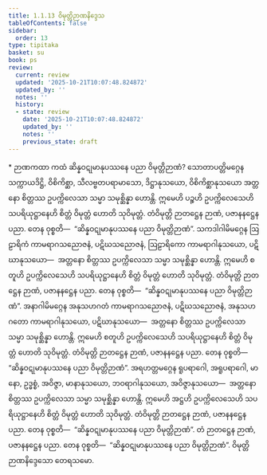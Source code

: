 ```yaml
---
title: 1.1.13 ဝိမုတ္တိဉာဏနိဒ္ဒေသ
tableOfContents: false
sidebar:
  order: 13
type: tipitaka
basket: su
book: ps
review:
  current: review
  updated: '2025-10-21T10:07:48.824872'
  updated_by: ''
  notes: ''
  history:
  - state: review
    date: '2025-10-21T10:07:48.824872'
    updated_by: ''
    notes: ''
    previous_state: draft
---
```



<DynamicBreadcrumb />


<ReviewStatus review={frontmatter.review} showDetails={true} />

<HypothesisAnnotation frontmatter={frontmatter} />

<Paragraph type="center" book="ps">
* ဉာဏကထာ
</Paragraph>


<Division number="64" book="ps" e="ch" v="26" p="4">

<Paragraph number="461" book="ps">
ကထံ ဆိန္နဝဋုမာနုပဿနေ ပညာ ဝိမုတ္တိဉာဏံ? သောတာပတ္တိမဂ္ဂေန သက္ကာယဒိဋ္ဌိ, ဝိစိကိစ္ဆာ, သီလဗ္ဗတပရာမာသော, ဒိဋ္ဌာနုသယော, ဝိစိကိစ္ဆာနုသယော အတ္တနော စိတ္တဿ ဥပက္ကိလေသာ သမ္မာ သမုစ္ဆိန္နာ ဟောန္တိ. ဣမေဟိ ပဉ္စဟိ ဥပက္ကိလေသေဟိ သပရိယုဋ္ဌာနေဟိ စိတ္တံ ဝိမုတ္တံ ဟောတိ သုဝိမုတ္တံ. တံဝိမုတ္တိ ဉာတဋ္ဌေန ဉာဏံ, ပဇာနနဋ္ဌေန ပညာ. တေန ဝုစ္စတိ—  “ဆိန္နဝဋုမာနုပဿနေ ပညာ ဝိမုတ္တိဉာဏံ”.
</Paragraph>

<Paragraph number="462" book="ps">
သကဒါဂါမိမဂ္ဂေန ဩဠာရိကံ ကာမရာဂသညောဇနံ, ပဋိဃသညောဇနံ, ဩဠာရိကော ကာမရာဂါနုသယော, ပဋိဃာနုသယော—  အတ္တနော စိတ္တဿ ဥပက္ကိလေသာ သမ္မာ သမုစ္ဆိန္နာ ဟောန္တိ. ဣမေဟိ စတူဟိ ဥပက္ကိလေသေဟိ သပရိယုဋ္ဌာနေဟိ စိတ္တံ ဝိမုတ္တံ ဟောတိ သုဝိမုတ္တံ. တံဝိမုတ္တိ ဉာတဋ္ဌေန ဉာဏံ, ပဇာနနဋ္ဌေန ပညာ. တေန ဝုစ္စတိ—  “ဆိန္နဝဋုမာနုပဿနေ ပညာ ဝိမုတ္တိဉာဏံ”.
</Paragraph>

<Paragraph number="463" book="ps">
အနာဂါမိမဂ္ဂေန အနုသဟဂတံ ကာမရာဂသညောဇနံ, ပဋိဃသညောဇနံ, အနုသဟဂတော ကာမရာဂါနုသယော, ပဋိဃာနုသယော—  အတ္တနော စိတ္တဿ ဥပက္ကိလေသာ သမ္မာ သမုစ္ဆိန္နာ ဟောန္တိ. ဣမေဟိ စတူဟိ ဥပက္ကိလေသေဟိ သပရိယုဋ္ဌာနေဟိ စိတ္တံ ဝိမုတ္တံ ဟောတိ သုဝိမုတ္တံ. တံဝိမုတ္တိ ဉာတဋ္ဌေန ဉာဏံ, ပဇာနနဋ္ဌေန ပညာ. တေန ဝုစ္စတိ—  “ဆိန္နဝဋုမာနုပဿနေ ပညာ ဝိမုတ္တိဉာဏံ”.
</Paragraph>

<Paragraph number="464" book="ps">
အရဟတ္တမဂ္ဂေန ရူပရာဂေါ, အရူပရာဂေါ, မာနော, ဥဒ္ဓစ္စံ, အဝိဇ္ဇာ, မာနာနုသယော, ဘဝရာဂါနုသယော, အဝိဇ္ဇာနုသယော—  အတ္တနော စိတ္တဿ ဥပက္ကိလေသာ သမ္မာ သမုစ္ဆိန္နာ ဟောန္တိ. ဣမေဟိ အဋ္ဌဟိ ဥပက္ကိလေသေဟိ သပရိယုဋ္ဌာနေဟိ စိတ္တံ ဝိမုတ္တံ ဟောတိ သုဝိမုတ္တံ. တံဝိမုတ္တိ ဉာတဋ္ဌေန ဉာဏံ, ပဇာနနဋ္ဌေန ပညာ. တေန ဝုစ္စတိ—  “ဆိန္နဝဋုမာနုပဿနေ ပညာ ဝိမုတ္တိဉာဏံ”. တံ ဉာတဋ္ဌေန ဉာဏံ, ပဇာနနဋ္ဌေန ပညာ. တေန ဝုစ္စတိ—  “ဆိန္နဝဋုမာနုပဿနေ ပညာ ဝိမုတ္တိဉာဏံ”.

</Paragraph>
</Division>

<Paragraph number="465" type="center" book="ps">
ဝိမုတ္တိဉာဏနိဒ္ဒေသော တေရသမော.
</Paragraph>
